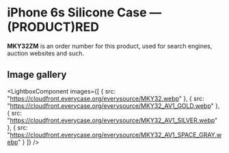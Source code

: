 
# iPhone 6s Silicone Case — (PRODUCT)RED

<Callout type='info' emoji='👉🏻'>**MKY32ZM** is an order number for this product, used for search engines, auction websites and such.</Callout>

## Image gallery

<LightboxComponent
    images={[
      {
        src: "https://cloudfront.everycase.org/everysource/MKY32.webp"
      },
      {
        src: "https://cloudfront.everycase.org/everysource/MKY32_AV1_GOLD.webp"
      },
      {
        src: "https://cloudfront.everycase.org/everysource/MKY32_AV1_SILVER.webp"
      },
      {
        src: "https://cloudfront.everycase.org/everysource/MKY32_AV1_SPACE_GRAY.webp"
      }
    ]}
  />
